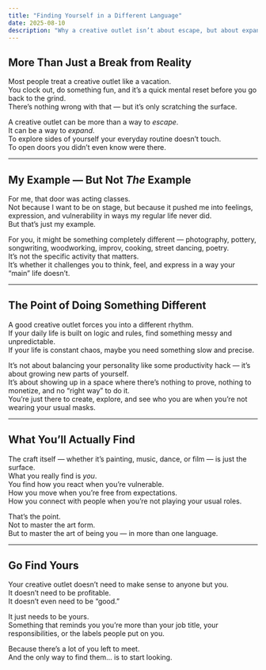 ```yaml
---
title: "Finding Yourself in a Different Language"
date: 2025-08-10
description: "Why a creative outlet isn’t about escape, but about expanding who you are — and how finding your own can unlock a deeper version of yourself."
---
```


## More Than Just a Break from Reality

Most people treat a creative outlet like a vacation.  
You clock out, do something fun, and it’s a quick mental reset before you go back to the grind.  
There’s nothing wrong with that — but it’s only scratching the surface.

A creative outlet can be more than a way to _escape_.  
It can be a way to _expand_.  
To explore sides of yourself your everyday routine doesn’t touch.  
To open doors you didn’t even know were there.

---

## My Example — But Not _The_ Example

For me, that door was acting classes.  
Not because I want to be on stage, but because it pushed me into feelings, expression, and vulnerability in ways my regular life never did.  
But that’s just my example.

For you, it might be something completely different — photography, pottery, songwriting, woodworking, improv, cooking, street dancing, poetry.  
It’s not the specific activity that matters.  
It’s whether it challenges you to think, feel, and express in a way your “main” life doesn’t.

---

## The Point of Doing Something Different

A good creative outlet forces you into a different rhythm.  
If your daily life is built on logic and rules, find something messy and unpredictable.  
If your life is constant chaos, maybe you need something slow and precise.

It’s not about balancing your personality like some productivity hack — it’s about growing new parts of yourself.  
It’s about showing up in a space where there’s nothing to prove, nothing to monetize, and no “right way” to do it.  
You’re just there to create, explore, and see who you are when you’re not wearing your usual masks.

---

## What You’ll Actually Find

The craft itself — whether it’s painting, music, dance, or film — is just the surface.  
What you really find is _you_.  
You find how you react when you’re vulnerable.  
How you move when you’re free from expectations.  
How you connect with people when you’re not playing your usual roles.

That’s the point.  
Not to master the art form.  
But to master the art of being you — in more than one language.

---

## Go Find Yours

Your creative outlet doesn’t need to make sense to anyone but you.  
It doesn’t need to be profitable.  
It doesn’t even need to be “good.”

It just needs to be yours.  
Something that reminds you you’re more than your job title, your responsibilities, or the labels people put on you.

Because there’s a lot of you left to meet.  
And the only way to find them… is to start looking.
